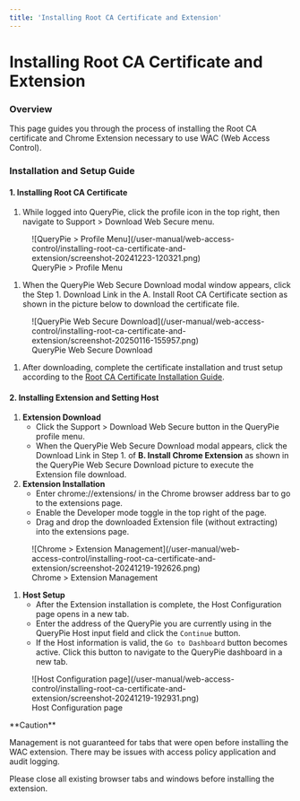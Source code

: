 ```yaml
---
title: 'Installing Root CA Certificate and Extension'
---
```



# Installing Root CA Certificate and Extension

### Overview

This page guides you through the process of installing the Root CA certificate and Chrome Extension necessary to use WAC (Web Access Control).

### Installation and Setup Guide

#### 1. Installing Root CA Certificate

1. While logged into QueryPie, click the profile icon in the top right, then navigate to Support &gt; Download Web Secure menu.

<figure data-layout="center" data-align="center">
![QueryPie &gt; Profile Menu](/user-manual/web-access-control/installing-root-ca-certificate-and-extension/screenshot-20241223-120321.png)
<figcaption>
QueryPie &gt; Profile Menu
</figcaption>
</figure>

1. When the QueryPie Web Secure Download modal window appears, click the Step 1. Download Link in the A. Install Root CA Certificate section as shown in the picture below to download the certificate file.

<figure data-layout="center" data-align="center">
![QueryPie Web Secure Download](/user-manual/web-access-control/installing-root-ca-certificate-and-extension/screenshot-20250116-155957.png)
<figcaption>
QueryPie Web Secure Download
</figcaption>
</figure>

1. After downloading, complete the certificate installation and trust setup according to the [Root CA Certificate Installation Guide](../../administrator-manual/web-apps/wac-quickstart/root-ca-certificate-installation-guide).

#### 2. Installing Extension and Setting Host

1. **Extension Download**
    * Click the Support &gt; Download Web Secure button in the QueryPie profile menu.
    * When the QueryPie Web Secure Download modal appears, click the Download Link in Step 1. of **B. Install Chrome Extension** as shown in the QueryPie Web Secure Download picture to execute the Extension file download.
2. **Extension Installation**
    * Enter chrome://extensions/ in the Chrome browser address bar to go to the extensions page.
    * Enable the Developer mode toggle in the top right of the page.
    * Drag and drop the downloaded Extension file (without extracting) into the extensions page.

<figure data-layout="center" data-align="center">
![Chrome &gt; Extension Management](/user-manual/web-access-control/installing-root-ca-certificate-and-extension/screenshot-20241219-192626.png)
<figcaption>
Chrome &gt; Extension Management
</figcaption>
</figure>

1. **Host Setup**
    * After the Extension installation is complete, the Host Configuration page opens in a new tab.
    * Enter the address of the QueryPie you are currently using in the QueryPie Host input field and click the `Continue` button.
    * If the Host information is valid, the `Go to Dashboard` button becomes active. Click this button to navigate to the QueryPie dashboard in a new tab.

<figure data-layout="center" data-align="center">
![Host Configuration page](/user-manual/web-access-control/installing-root-ca-certificate-and-extension/screenshot-20241219-192931.png)
<figcaption>
Host Configuration page
</figcaption>
</figure>

<Callout type="important">
**Caution**

Management is not guaranteed for tabs that were open before installing the WAC extension. There may be issues with access policy application and audit logging.

Please close all existing browser tabs and windows before installing the extension.
</Callout>
